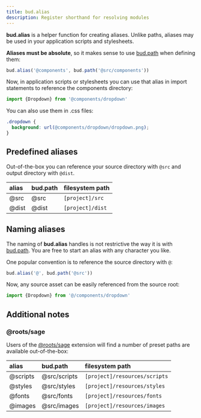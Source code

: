 ```yaml
---
title: bud.alias
description: Register shorthand for resolving modules
---
```


**bud.alias** is a helper function for creating aliases. Unlike paths, aliases may be used in your application scripts and stylesheets.

**Aliases must be absolute**, so it makes sense to use [bud.path](/reference/bud.path) when defining them:

```ts
bud.alias('@components', bud.path('@src/components'))
```

Now, in application scripts or stylesheets you can use that alias in import statements to reference the components directory:

```ts
import {Dropdown} from '@components/dropdown'
```

You can also use them in .css files:

```css
.dropdown {
  background: url(@components/dropdown/dropdown.png);
}
```

## Predefined aliases

Out-of-the-box you can reference your source directory with `@src` and output directory with `@dist`.

| alias | bud.path | filesystem path  |
| :---- | :------- | :--------------- |
| @src  | @src     | `[project]/src`  |
| @dist | @dist    | `[project]/dist` |

## Naming aliases

The naming of **bud.alias** handles is not restrictive the way it is with [bud.path](/reference/bud.path). You are free to start an alias with any character you like.

One popular convention is to reference the source directory with `@`:

```ts
bud.alias('@', bud.path('@src'))
```

Now, any source asset can be easily referenced from the source root:

```ts
import {Dropdown} from '@/components/dropdown'
```

## Additional notes

### @roots/sage

Users of the [@roots/sage](/extensions/sage) extension will find a number of preset paths are available out-of-the-box:

| alias    | bud.path     | filesystem path               |
| :------- | :----------- | :---------------------------- |
| @scripts | @src/scripts | `[project]/resources/scripts` |
| @styles  | @src/styles  | `[project]/resources/styles`  |
| @fonts   | @src/fonts   | `[project]/resources/fonts`   |
| @images  | @src/images  | `[project]/resources/images`  |
